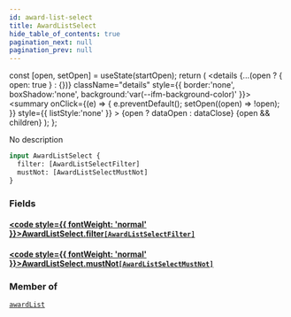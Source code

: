 ```yaml
---
id: award-list-select
title: AwardListSelect
hide_table_of_contents: true
pagination_next: null
pagination_prev: null
---
```







  const [open, setOpen] = useState(startOpen);
  return (
    <details {...(open ? { open: true } : {})} className="details" style={{ border:'none', boxShadow:'none', background:'var(--ifm-background-color)' }}>
      <summary
        onClick={(e) => {
          e.preventDefault();
          setOpen((open) => !open);
        }}
        style={{ listStyle:'none' }}
      >
      {open ? dataOpen : dataClose}
      </summary>
      {open && children}
    </details>
  );
};




No description


```graphql
input AwardListSelect {
  filter: [AwardListSelectFilter]
  mustNot: [AwardListSelectMustNot]
}
```




### Fields

#### [<code style={{ fontWeight: 'normal' }}>AwardListSelect.<b>filter</b></code>](#)<Bullet />[`[AwardListSelectFilter]`](/cris/inputs/award-list-select-filter) <Badge class="secondary" text="list"/> <Badge class="secondary" text="input"/>
> 
> 

#### [<code style={{ fontWeight: 'normal' }}>AwardListSelect.<b>mustNot</b></code>](#)<Bullet />[`[AwardListSelectMustNot]`](/cris/inputs/award-list-select-must-not) <Badge class="secondary" text="list"/> <Badge class="secondary" text="input"/>
> 
> 



### Member of

[`awardList`](/cris/queries/award-list)  <Badge class="secondary" text="query"/>

